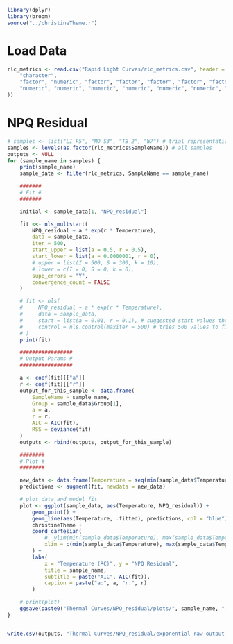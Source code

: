 

```r
library(dplyr)
library(broom)
source("../christineTheme.r")
```

# Load Data
```r
rlc_metrics <- read.csv("Rapid Light Curves/rlc_metrics.csv", header = TRUE, colClasses = c(
    "character",
    "factor", "numeric", "factor", "factor", "factor", "factor", "factor", "factor",
    "numeric", "numeric", "numeric", "numeric", "numeric", "numeric", "numeric"
))
```

# NPQ Residual
```r
# samples <- list("LI F5", "MO S3", "TB 2", "W7") # trial representative samples
samples <- levels(as.factor(rlc_metrics$SampleName)) # all samples
outputs <- NULL
for (sample_name in samples) {
    print(sample_name)
    sample_data <- filter(rlc_metrics, SampleName == sample_name)

    #######
    # Fit #
    #######

    initial <- sample_data[1, "NPQ_residual"]

    fit <<- nls_multstart(
        NPQ_residual ~ a * exp(r * Temperature),
        data = sample_data,
        iter = 500,
        start_upper = list(a = 0.5, r = 0.5),
        start_lower = list(a = 0.0000001, r = 0),
        # upper = list(I = 500, S = 300, k = 10),
        # lower = c(I = 0, S = 0, k = 0),
        supp_errors = "Y",
        convergence_count = FALSE
    )

    # fit <- nls(
    #     NPQ_residual ~ a * exp(r * Temperature),
    #     data = sample_data,
    #     start = list(a = 0.01, r = 0.1), # suggested start values the make sense with my data
    #     control = nls.control(maxiter = 500) # tries 500 values to find the best fit
    # )
    print(fit)

    #################
    # Output Params #
    #################

    a <- coef(fit)[["a"]]
    r <- coef(fit)[["r"]]
    output_for_this_sample <- data.frame(
        SampleName = sample_name,
        Group = sample_data$Group[1],
        a = a,
        r = r,
        AIC = AIC(fit),
        RSS = deviance(fit)
    )
    outputs <- rbind(outputs, output_for_this_sample)

    ########
    # Plot #
    ########

    new_data <- data.frame(Temperature = seq(min(sample_data$Temperature) - 10, max(sample_data$Temperature) + 10, 0.2))
    predictions <- augment(fit, newdata = new_data)

    # plot data and model fit
    plot <- ggplot(sample_data, aes(Temperature, NPQ_residual)) +
        geom_point() +
        geom_line(aes(Temperature, .fitted), predictions, col = "blue") +
        christineTheme +
        coord_cartesian(
            #  ylim(min(sample_data$Temperature), max(sample_data$Temperature)),
            xlim = c(min(sample_data$Temperature), max(sample_data$Temperature))
        ) +
        labs(
            x = "Temperature (ºC)", y = "NPQ Residual",
            title = sample_name,
            subtitle = paste("AIC", AIC(fit)),
            caption = paste("a:", a, "r:", r)
        )

    # print(plot)
    ggsave(paste0("Thermal Curves/NPQ_residual/plots/", sample_name, "-exp.png"), plot)
}


write.csv(outputs, "Thermal Curves/NPQ_residual/exponential raw output.csv")
```

